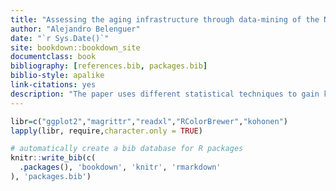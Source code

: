 ```yaml
--- 
title: "Assessing the aging infrastructure through data-mining of the National Bridge Inventory: an exploratory analysis"
author: "Alejandro Belenguer"
date: "`r Sys.Date()`"
site: bookdown::bookdown_site
documentclass: book
bibliography: [references.bib, packages.bib]
biblio-style: apalike
link-citations: yes
description: "The paper uses different statistical techniques to gain knowledge on the challenges faced by aging bridge infrastructure"
---
```


```r
libr=c("ggplot2","magrittr","readxl","RColorBrewer","kohonen")
lapply(libr, require,character.only = TRUE)
```

```r
# automatically create a bib database for R packages
knitr::write_bib(c(
  .packages(), 'bookdown', 'knitr', 'rmarkdown'
), 'packages.bib')
```
